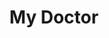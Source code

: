 ---
title: My Doctor
url: https://github.com/anand498/MyDoctor
caption: an Android Application for Patient Records Management and Appointment Tracking.
preview: /img/my-doctor.jpg
tags: [Android, Kotlin, Java, Firebase]
---